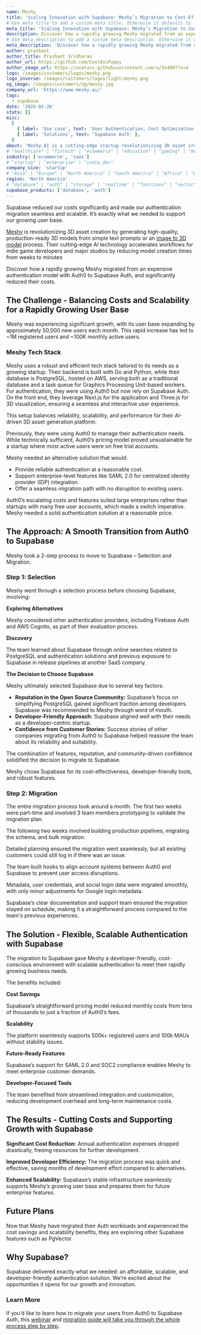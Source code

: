 ```yaml
---
name: Meshy
title: 'Scaling Innovation with Supabase: Meshy’s Migration to Cost-Effective Authentication'
# Use meta_title to add a custom meta title. Otherwise it defaults to '{name} | Supabase Customer Stories':
meta_title: 'Scaling Innovation with Supabase: Meshy’s Migration to Cost-Effective Authentication'
description: Discover how a rapidly growing Meshy migrated from an expensive authentication model with Auth0 to Supabase Auth, and significantly reduced their costs.
# Use meta_description to add a custom meta description. Otherwise it defaults to {description}:
meta_description: 'Discover how a rapidly growing Meshy migrated from an expensive authentication model with Auth0 to Supabase Auth, and significantly reduced their costs.'
author: prashant
author_title: Prashant Sridharan
author_url: https://github.com/CoolAssPuppy
author_image_url: https://avatars.githubusercontent.com/u/914007?v=4
logo: /images/customers/logos/meshy.png
logo_inverse: /images/customers/logos/light/meshy.png
og_image: /images/customers/og/meshy.jpg
company_url: 'https://www.meshy.ai/'
tags:
  - supabase
date: '2025-02-28'
stats: []
misc:
  [
    { label: 'Use case', text: 'User Authentication, Cost Optimization, Scalability' },
    { label: 'Solutions', text: 'Supabase Auth' },
  ]
about: 'Meshy.AI is a cutting-edge startup revolutionizing 3D asset creation. Their AI-powered platform generates high-quality, production-ready 3D models from simple text prompts or images. It transforms workflows for indie game developers and major studios by reducing creation times from weeks to minutes.'
# "healthcare" | "fintech" | "ecommerce" | "education" | "gaming" | "media" | "real-estate" | "saas" | "social" | "analytics" | "ai" | "developer-tools"
industry: ['ecommerce', 'saas']
# "startup" | "enterprise" | "indie_dev"
company_size: 'startup'
# "Asia" | "Europe" | "North America" | "South America" | "Africa" | "Oceania"
region: 'North America'
# "database" | "auth" | "storage" | "realtime" | "functions" | "vector"
supabase_products: ['database', 'auth']
---
```


<Quote img="ye-kuang.jpg" caption="Ye Kuang, CTO at Meshy">
  Supabase reduced our costs significantly and made our authentication migration seamless and
  scalable. It’s exactly what we needed to support our growing user base.
</Quote>

[Meshy](https://www.meshy.ai/) is revolutionizing 3D asset creation by generating high-quality, production-ready 3D models from simple text prompts or an [image to 3D model](https://www.meshy.ai/features/image-to-3d) process. Their cutting-edge AI technology accelerates workflows for indie game developers and major studios by reducing model creation times from weeks to minutes

Discover how a rapidly growing Meshy migrated from an expensive authentication model with Auth0 to Supabase Auth, and significantly reduced their costs.

## The Challenge \- Balancing Costs and Scalability for a Rapidly Growing User Base

Meshy was experiencing significant growth, with its user base expanding by approximately 50,000 new users each month. This rapid increase has led to \~1M registered users and \~100K monthly active users.

### Meshy Tech Stack

Meshy uses a robust and efficient tech stack tailored to its needs as a growing startup. Their backend is built with Go and Python, while their database is PostgreSQL, hosted on AWS, serving both as a traditional database and a task queue for Graphics Processing Unit-based workers. For authentication, they were using Auth0 but now rely on Supabase Auth. On the front end, they leverage Next.js for the application and Three.js for 3D visualization, ensuring a seamless and interactive user experience.

This setup balances reliability, scalability, and performance for their AI-driven 3D asset generation platform.

Previously, they were using Auth0 to manage their authentication needs. While technically sufficient, Auth0’s pricing model proved unsustainable for a startup where most active users were on free trial accounts.

Meshy needed an alternative solution that would:

- Provide reliable authentication at a reasonable cost.
- Support enterprise-level features like SAML 2.0 for centralized identity provider (IDP) integration.
- Offer a seamless migration path with no disruption to existing users.

Auth0’s escalating costs and features suited large enterprises rather than startups with many free user accounts, which made a switch imperative. Meshy needed a solid authentication solution at a reasonable price.

## The Approach: A Smooth Transition from Auth0 to Supabase

Meshy took a 2-step process to move to Supabase – Selection and Migration.

### Step 1: Selection

Meshy went through a selection process before choosing Supabase, involving:

**Exploring Alternatives**

Meshy considered other authentication providers, including Firebase Auth and AWS Cognito, as part of their evaluation process.

**Discovery**

The team learned about Supabase through online searches related to PostgreSQL and authentication solutions and previous exposure to Supabase in release pipelines at another SaaS company.

**The Decision to Choose Supabase**

Meshy ultimately selected Supabase due to several key factors:

- **Reputation in the Open Source Community:** Supabase’s focus on simplifying PostgreSQL gained significant traction among developers. Supabase was recommended to Meshy through word of mouth.
- **Developer-Friendly Approach:** Supabase aligned well with their needs as a developer-centric startup.
- **Confidence from Customer Stories:** Success stories of other companies migrating from Auth0 to Supabase helped reassure the team about its reliability and suitability.

The combination of features, reputation, and community-driven confidence solidified the decision to migrate to Supabase.

Meshy chose Supabase for its cost-effectiveness, developer-friendly tools, and robust features.

### Step 2: Migration

The entire migration process took around a month. The first two weeks were part-time and involved 3 team members prototyping to validate the migration plan.

The following two weeks involved building production pipelines, migrating the schema, and bulk migration.

Detailed planning ensured the migration went seamlessly, but all existing customers could still log in if there was an issue.

The team built hooks to align account systems between Auth0 and Supabase to prevent user access disruptions.

Metadata, user credentials, and social login data were migrated smoothly, with only minor adjustments for Google login metadata.

Supabase’s clear documentation and support team ensured the migration stayed on schedule, making it a straightforward process compared to the team's previous experiences.

##

## The Solution \- Flexible, Scalable Authentication with Supabase

The migration to Supabase gave Meshy a developer-friendly, cost-conscious environment with scalable authentication to meet their rapidly growing business needs.

The benefits included:

**Cost Savings**

Supabase’s straightforward pricing model reduced monthly costs from tens of thousands to just a fraction of Auth0’s fees.

**Scalability**

The platform seamlessly supports 500k+ registered users and 100k MAUs without stability issues.

**Future-Ready Features**

Supabase’s support for SAML 2.0 and SOC2 compliance enables Meshy to meet enterprise customer demands.

**Developer-Focused Tools**

The team benefited from streamlined integration and customization, reducing development overhead and long-term maintenance costs.

## The Results \- Cutting Costs and Supporting Growth with Supabase

**Significant Cost Reduction:** Annual authentication expenses dropped drastically, freeing resources for further development.

**Improved Developer Efficiency:** The migration process was quick and effective, saving months of development effort compared to alternatives.

**Enhanced Scalability:** Supabase’s stable infrastructure seamlessly supports Meshy’s growing user base and prepares them for future enterprise features.

## Future Plans

Now that Meshy have migrated their Auth workloads and experienced the cost savings and scalability benefits, they are exploring other Supabase features such as PgVector.

## Why Supabase?

<Quote img="ye-kuang.jpg" caption="Ye Kuang, CTO at Meshy">
  Supabase delivered exactly what we needed: an affordable, scalable, and developer-friendly
  authentication solution. We’re excited about the opportunities it opens for our growth and
  innovation.
</Quote>

### Learn More

If you’d like to learn how to migrate your users from Auth0 to Supabase Auth, this [webinar](https://supabase.com/events/scale-to-millions-goodtape-auth) and [migration guide will take you through the whole process step by step](https://supabase.com/docs/guides/platform/migrating-to-supabase/auth0).
